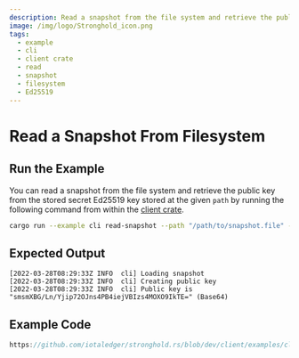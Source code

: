 ```yaml
---
description: Read a snapshot from the file system and retrieve the public key from the stored secret Ed25519 key
image: /img/logo/Stronghold_icon.png
tags:
  - example
  - cli
  - client crate
  - read
  - snapshot
  - filesystem
  - Ed25519
---
```


# Read a Snapshot From Filesystem

## Run the Example

You can read a snapshot from the file system and retrieve the public key from the stored secret Ed25519 key stored at
the given `path` by running the following command from within the
[client crate](https://github.com/iotaledger/stronghold.rs/tree/dev/client).

```bash
cargo run --example cli read-snapshot --path "/path/to/snapshot.file" --client-path "client-path-0" --vault-path "vault-path" --record-path "record-path" --key "passphrase"
```

## Expected Output

```plaintext
[2022-03-28T08:29:33Z INFO  cli] Loading snapshot
[2022-03-28T08:29:33Z INFO  cli] Creating public key
[2022-03-28T08:29:33Z INFO  cli] Public key is "smsmXBG/Ln/Yjip72OJns4PB4iejVBIzs4MOXO9IkTE=" (Base64)
```

## Example Code

```rust reference
https://github.com/iotaledger/stronghold.rs/blob/dev/client/examples/cli/main.rs#L378-L405
```
